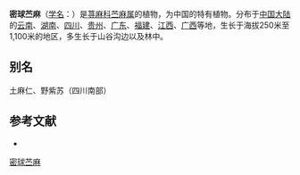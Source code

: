 {{Speciesbox
| name = 密球苎麻
| status = 
| status_system = 
| image =
| genus = Boehmeria
| species = densiglomerata
| authority = W. T. Wang
}}

'''密球苎麻'''（[[学名|学名]]：{{lang|la|''Boehmeria densiglomerata''}}）是[[荨麻科|荨麻科]][[苎麻属|苎麻属]]的植物，为中国的特有植物。分布于[[中国大陆|中国大陆]]的[[云南|云南]]、[[湖南|湖南]]、[[四川|四川]]、[[贵州|贵州]]、[[广东|广东]]、[[福建|福建]]、[[江西|江西]]、[[广西|广西]]等地，生长于海拔250米至1,100米的地区，多生长于山谷沟边以及林中。

== 别名 ==
土麻仁、野紫苏（四川南部）

== 参考文献 ==
<div class="references-small">
* {{FRPS|密球苎麻}}
</div>
{{Taxonbar|from=Q10953151}}

[[Category:苎麻属|密球苎麻]]


{{植物小作品}}